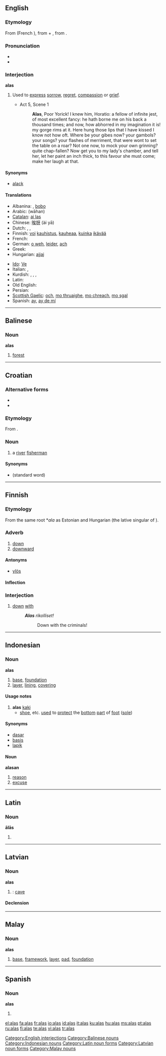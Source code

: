 ==English==

===Etymology===
From {{OF.}} {{term|a las|lang=fro}} (French {{term|hélas|lang=fr}}), from {{term|a||ah|lang=fro}} + {{term|las|lang=fro}}, from {{L.}} {{term|lassus||weary|lang=la}}.

===Pronunciation===
* {{IPA|/ə'las/}}
* {{audio|en-us-alas.ogg|Audio (US)}}

===Interjection===
'''alas'''

# Used to [[express]] [[sorrow]], [[regret]], [[compassion]] or [[grief]].
#* {{RQ:Shakespeare Hamlet}} Act 5, Scene 1
#*: '''Alas''', Poor Yorick! I knew him, Horatio: a fellow of infinite jest, of most excellent fancy: he hath borne me on his back a thousand times; and now, how abhorred in my imagination it is! my gorge rims at it. Here hung those lips that I have kissed I know not how oft. Where be your gibes now? your gambols? your songs? your flashes of merriment, that were wont to set the table on a roar? Not one now, to mock your own grinning? quite chap-fallen? Now get you to my lady's chamber, and tell her, let her paint an inch thick, to this favour she must come; make her laugh at that.

====Synonyms====
* [[alack]]

====Translations====
{{trans-top|exclamation of sorrow, etc.}}
* Albanina: {{t+|sq|bubu}}, [[bobo]]
* Arabic: {{Arab|[[واها|واهًا]]}} (wāhan)
* [[Catalan]]: [[ai las]]
* Chinese: [[唉呀]] (ài yā)
* Dutch: {{t-|nl|helaas}}, {{t|nl|o wee}}, {{t+|nl|jammer}} {{t+|nl|genoeg}}
* Finnish: [[voi]] [[kauhistus]], [[kauhea|kauheaa]], [[kuinka]] [[ikävä|ikävää]]
* French: {{t+|fr|hélas}}
* German: [[o weh]], [[leider]], [[ach]]
* Greek: {{t|el|αλίμονο|sc=Grek}}
* Hungarian: [[ajjaj]]
{{trans-mid}}
* [[Ido]]: [[Ve]]
* Italian: {{t+|it|ahimè}}, {{t+|it|purtroppo}}
* Kurdish: {{KUchar|[[ئاخ]]}}, {{KUchar|[[هاوار]]}}, {{KUchar|[[هه‌ی هاوار]]}}, {{KUchar|[[داخاکه‌م]]}}
* Latin: {{t-|la|Heu|alt=heu}}
* Old English: {{t-|ang|eala|alt=ēalā|xs=Old English}}
* Persian: {{t+|fa|افسوس|tr=afsus|sc=fa-Arab|xs=Persian}}
* [[Scottish Gaelic]]: [[och]], [[mo thruaighe]], [[mo chreach]], [[mo sgal]]
* Spanish: [[ay]], [[ay de mí]]
{{trans-bottom}}

[[Category:English interjections]]

----

==Balinese==

===Noun===
'''alas'''

# [[forest]]

[[Category:Balinese nouns]]

----

==Croatian==

===Alternative forms===
* {{l|hr|alaša}}
* {{l|hr|halas|hàlas}}

===Etymology===
From {{etyl|hu|hr}} {{term|halász||fisherman|lang=hu}}.

===Noun===
{{infl|hr|noun|g=m|head=àlās}}

# {{regional|lang=hr}} a [[river]] [[fisherman]]

====Synonyms====
* {{l|hr|ribič|rìbīč}} (standard word)

----

==Finnish==

===Etymology===
From the same {{Ural.|fi}} root *''ala'' as Estonian {{term|all|lang=et}} and Hungarian {{term|alatt|lang=hu}} (the lative singular of {{term|ala-|lang=hu}}).

===Adverb===
{{fi-adv|alemmaksi|alimmaksi}}

# [[down]]
# [[downward]]

====Antonyms====
* {{sense|down; downward}} [[ylös]]

====Inflection====
{{fi-decl-pron|1s=[[ala-]]|8s=[[alla]]|9s=[[alta]]|10s=[[alle]]|a1s=[[alhaalla]]|a2s=[[alhaalta]]|a3s=[[alhaalle]]|a4s=[[alas]]|a10s=[[ali]]<br/>[[alitse]]|a11s=[[allekkain]]<br/>[[alakkain]]|a12s=[[alatusten]]}}

===Interjection===
{{fi-int}}

# {{context|followed by a nominative}} [[down]] [[with]] {{i|e.g. in demonstrations}}
#: '''''Alas''' rikolliset!''
#:: Down with the criminals!

{{rfc|usage notes are cryptic, move [[alasan]] to own page}}

----

==Indonesian==

===Noun===
'''alas'''

# [[base]], [[foundation]]
# [[layer]], [[lining]], [[covering]]

====Usage notes====
# '''alas''' [[kaki]]
#* [[shoe]], etc. [[use]]d to [[protect]] the [[bottom]] [[part]] of [[foot]] ([[sole]])

====Synonyms====
* [[dasar]]
* [[basis]]
* [[lapik]]

====Noun====
'''alasan'''

# [[reason]]
# [[excuse]]

[[Category:Indonesian nouns]]

----

==Latin==

===Noun===
'''ālās''' {{f}}

# {{inflection of|ala#Latin|āla|acc|p}}

{{rfc|control my edits}}

[[Category:Latin noun forms]]

----

==Latvian==

===Noun===
'''alas'''

# {{form of|plural nominative, singular genitive and plural accusative|ala|nodot=1}}: [[cave]]

====Declension====
{{lv-noun-d4|al|a}}

[[Category:Latvian noun forms]]

----

==Malay==

===Noun===
'''alas'''

# [[base]], [[framework]], [[layer]], [[pad]], [[foundation]]

[[Category:Malay nouns]]

----

==Spanish==

===Noun===
'''alas''' {{f|p}}

# {{plural of|ala|lang=Spanish}}

[[el:alas]]
[[fa:alas]]
[[fr:alas]]
[[io:alas]]
[[id:alas]]
[[it:alas]]
[[ku:alas]]
[[hu:alas]]
[[ms:alas]]
[[pt:alas]]
[[ru:alas]]
[[fi:alas]]
[[te:alas]]
[[vi:alas]]
[[tr:alas]]